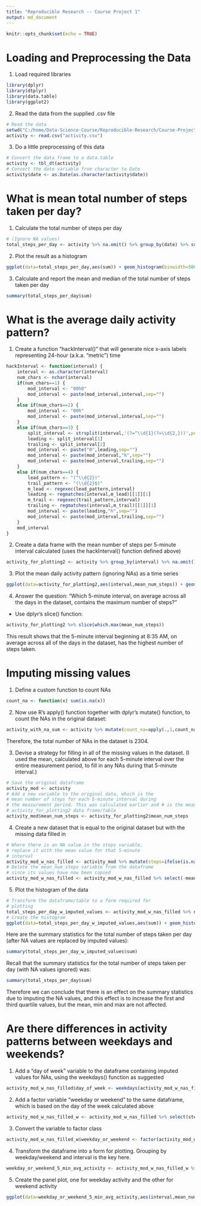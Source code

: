 ---
title: "Reproducible Research -- Course Project 1"
output: md_document
---

```{r setup, include=FALSE}
knitr::opts_chunk$set(echo = TRUE)
```

# Loading and Preprocessing the Data
1. Load required libraries
```{r setup1, message=FALSE, warning=FALSE}
library(dplyr)
library(dtplyr)
library(data.table)
library(ggplot2)
```

2. Read the data from the supplied .csv file
```{r read}
# Read the data
setwd("C:/home/Data-Science-Course/Reproducible-Research/Course-Project-1")
activity <- read.csv("activity.csv")
```
3. Do a little preprocessing of this data
```{r}
# Convert the data frame to a data.table
activity <- tbl_dt(activity)
# Convert the date variable from character to Date
activity$date <- as.Date(as.character(activity$date))
```
# What is mean total number of steps taken per day?
1. Calculate the total number of steps per day
```{r}
# (Ignore NA values)
total_steps_per_day <- activity %>% na.omit() %>% group_by(date) %>% summarise(.,sum=sum(steps))
```
2. Plot the result as a histogram
```{r first_histogram}
ggplot(data=total_steps_per_day,aes(sum)) + geom_histogram(binwidth=500,col="blue",fill="green") + scale_x_continuous(breaks=seq(0,max(total_steps_per_day$sum),by=2500)) + labs(title="Histogram of Total Number of Steps Per Day",x="Total Steps Per Day")
```

3. Calculate and report the mean and median of the total number of steps taken per day
```{r mean_and_median0}
summary(total_steps_per_day$sum)
```

# What is the average daily activity pattern?
1. Create a function "hackInterval()" that will generate nice x-axis labels representing 24-hour (a.k.a. "metric") time
```{r hack_interval}
hackInterval <- function(interval) {
    interval <- as.character(interval)
    num_chars <- nchar(interval)
    if(num_chars==1) {
        mod_interval <- "00h0"
        mod_interval <- paste(mod_interval,interval,sep="")
    }
    else if(num_chars==2) {
        mod_interval <- "00h"
        mod_interval <- paste(mod_interval,interval,sep="")
    }
    else if(num_chars==3) {
        split_interval <- strsplit(interval,'(?=^\\d{1}(?=\\d{2,}))',perl=T)[[1]]
        leading <- split_interval[1]
        trailing <- split_interval[2]
        mod_interval <- paste("0",leading,sep="")
        mod_interval <- paste(mod_interval,"h",sep="")
        mod_interval <- paste(mod_interval,trailing,sep="")
    }
    else if(num_chars==4) {
        lead_pattern <- "(^\\d{2})"
        trail_pattern <- "(\\d{2}$)"
        m_lead <- regexec(lead_pattern,interval)
        leading <- regmatches(interval,m_lead)[[1]][1]
        m_trail <- regexec(trail_pattern,interval)
        trailing <- regmatches(interval,m_trail)[[1]][1]
        mod_interval <- paste(leading,"h",sep="")
        mod_interval <- paste(mod_interval,trailing,sep="")
    }
    mod_interval
}
```
2. Create a data frame with the mean number of steps per 5-minute interval calculated (uses the hackInterval() function defined above)
```{r data_table_for_plotting}
activity_for_plotting2 <- activity %>% group_by(interval) %>% na.omit() %>% select(steps,date,interval) %>% summarise(mean_num_steps=mean(steps)) %>% rowwise() %>% mutate(mod_interval=hackInterval(interval))
```
3. Plot the mean daily activity pattern (ignoring NAs) as a time series
```{r time_series_plot_of_mean_num_steps}
ggplot(data=activity_for_plotting2,aes(interval,mean_num_steps)) + geom_line(color="darkgreen",size=1) + xlab("5-min Intervals Starting at Midnight") + ylab("Mean Number of Steps During Interval") + scale_x_continuous(breaks=activity_for_plotting2$interval[seq(1,length(activity_for_plotting2$interval),12)],labels=activity_for_plotting2$mod_interval[seq(1,length(activity_for_plotting2$mod_interval),12)]) + theme(axis.text.x = element_text(angle = 90, hjust = 1)) + ggtitle("Average Daily Activity Pattern")
```

4. Answer the question: "Which 5-minute interval, on average across all the days in the dataset, contains the maximum number of steps?"
- Use dplyr's slice() function:
```{r slice}
activity_for_plotting2 %>% slice(which.max(mean_num_steps))
```

This result shows that the 5-minute interval beginning at 8:35 AM, on average across all of the days in the dataset, has the highest number of steps taken.

# Imputing missing values
1. Define a custom function to count NAs
```{r}
count_na <- function(x) sum(is.na(x))
```

2. Now use R's apply() function together with dplyr's mutate() function, to count the NAs in the original dataset:
```{r}
activity_with_na_sum <- activity %>% mutate(count_na=apply(.,1,count_na)) %>% summarise(.,total_num_NAs=sum(count_na))
```

Therefore, the total number of NAs in the dataset is 2304.

3. Devise a strategy for filling in all of the missing values in the dataset. (I used the mean, calculated above for each 5-minute interval over the entire measurement period, to fill in any NAs during that 5-minute interval.)
```{r fill_NAs}
# Save the original dataframe
activity_mod <- activity
# Add a new variable to the original data, which is the
# mean number of steps for each 5-minute interval during
# the measurement period. This was calculated earlier and # is the mean_num_steps variable in the 
# activity_for_plotting2 data frame/table
activity_mod$mean_num_steps <- activity_for_plotting2$mean_num_steps
```

4. Create a new dataset that is equal to the original dataset but with the missing data filled in
```{r NAs_filled}
# Where there is an NA value in the steps variable,
# replace it with the mean value for that 5-minute
# interval 
activity_mod_w_nas_filled <- activity_mod %>% mutate(steps=ifelse(is.na(steps),mean_num_steps,steps))
# Delete the mean_num_steps variable from the dataframe
# since its values have now been copied
activity_mod_w_nas_filled <- activity_mod_w_nas_filled %>% select(-mean_num_steps)
```
5. Plot the histogram of the data
```{r hist_steps}
# Transform the dataframe/table to a form required for
# plotting
total_steps_per_day_w_imputed_values <- activity_mod_w_nas_filled %>% na.omit() %>% group_by(date) %>% summarise(sum=sum(steps))
# Create the histogram
ggplot(data=total_steps_per_day_w_imputed_values,aes(sum)) + geom_histogram(binwidth=500,col="blue",fill="green") + scale_x_continuous(breaks=seq(0,max(total_steps_per_day_w_imputed_values$sum),by=2500)) + labs(title="Histogram of Total Number of Steps Per Day (with imputed values)",x="Total Steps Per Day")
```

Here are the summary statistics for the total number of steps taken per day (after NA values are replaced by imputed values):
```{r summary}
summary(total_steps_per_day_w_imputed_values$sum)
```

Recall that the summary statistics for the total number of steps taken per day (with NA values ignored) was:
```{r summary_raw}
summary(total_steps_per_day$sum)
```

Therefore we can conclude that there is an effect on the summary statistics due to imputing the NA values, and this effect is to increase the first and third quartile values, but the mean, min and max are not affected.

# Are there differences in activity patterns between weekdays and weekends?
1. Add a "day of week" variable to the dataframe containing imputed values for NAs, using the weekdays() function as suggested
```{r use_weekdays}
activity_mod_w_nas_filled$day_of_week <- weekdays(activity_mod_w_nas_filled$date,abbr=T)

```
2. Add a factor variable "weekday or weekend" to the same dataframe, which is based on the day of the week calculated above
```{r add_wknd}
activity_mod_w_nas_filled_w <- activity_mod_w_nas_filled %>% select(steps,date,interval,day_of_week) %>% mutate(weekday_or_weekend=ifelse(grepl("S(at|un)",day_of_week),"Weekend","Weekday"))
```

3. Convert the variable to factor class
```{r cvt_factor}
activity_mod_w_nas_filled_w$weekday_or_weekend <- factor(activity_mod_w_nas_filled_w$weekday_or_weekend)
```

4. Transform the dataframe into a form for plotting. Grouping by weekday/weekend and interval is the key here.
```{r transform_for_plotting}
weekday_or_weekend_5_min_avg_activity <- activity_mod_w_nas_filled_w %>% group_by(weekday_or_weekend,interval) %>% na.omit() %>% select(steps,date,interval) %>% summarise(mean_num_steps=mean(steps)) %>% rowwise() %>% mutate(mod_interval=hackInterval(interval))
```

5. Create the panel plot, one for weekday activity and the other for weekend activity
```{r panel_plot}
ggplot(data=weekday_or_weekend_5_min_avg_activity,aes(interval,mean_num_steps)) + geom_line(color="darkblue",size=1) + xlab("5-min Intervals Starting at Midnight") + facet_grid(. ~ weekday_or_weekend) + ylab("Mean Number of Steps During Interval") + scale_x_continuous(breaks=activity_for_plotting2$interval[seq(1,length(activity_for_plotting2$interval),12)],labels=activity_for_plotting2$mod_interval[seq(1,length(activity_for_plotting2$mod_interval),12)]) + theme(axis.text.x = element_text(angle = 90, hjust = 1)) + ggtitle("Average Daily Activity Pattern")
```
